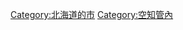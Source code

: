 {{Commonscat|Sunagawa, Hokkaido}}
{{Catmore}}

{{DEFAULTSORT:Sunagawa-shi}}
[[Category:北海道的市|Category:北海道的市]]
[[Category:空知管內|Category:空知管內]]